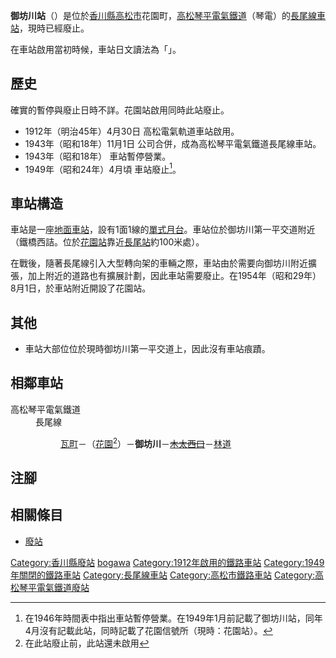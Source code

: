 {{NoteTA|G1=Transport
|T=zh-hans:御坊川站;zh-hk:御坊川站;zh-tw:御坊川車站;
|1=zh-hans:御坊川站;zh-hk:御坊川站;zh-tw:御坊川車站;
|2=zh-hans:鹿伏;zh-hk:鹿伏;zh-tw:鹿伏;
}}
{{Infobox station
|公司色 = grey
|站名 = 御坊川
|圖片 = 
|圖片說明 = 
|日文原名 = 御坊川
|平假名 = ごぼがわ
|羅馬拼音 = Gobogawa
|副站名 = 
|電報略號 = 
|所在地 = {{JPN}}[[香川縣|香川縣]][[高松市|高松市]]花園町
|座標 = {{coord|34|20|0|N|134|3|36|E|type:railwaystation_region:JP-24|display=inline,title}}
|車站構造 = [[地面車站|地面車站]]
|月台配置 = 1面1線
|啟用年月日 = 1912年（[[明治|明治]]45年）4月30日<ref>[https://www.shikoku-shakaishihon.com/uploads/projectattachments/001343_1_00_1561359652.pdf 60年のあゆみ]{{ja icon}} p.14 （2021年2月21日參閱）</ref>
|廢站年月日 = 1949年（昭和24年）
|乘客人數 = 
|上下車人次 = 
|統計年度 = 
|轉車 = 
|全寬備註 = 
|adjacent = {{Adjacent stations|system=高松琴平電氣鐵道|line=N|left=琴電高松|right=木太西口}}
}}
'''御坊川站'''（{{jpn|j=御坊川駅|hg=ごぼがわえき|rm=Gobogawa eki|f=y}}）是位於[[香川縣|香川縣]][[高松市|高松市]]花園町，[[高松琴平電氣鐵道|高松琴平電氣鐵道]]（琴電）的[[長尾線|長尾線]][[鐵路車站|車站]]，現時已經廢止。

在車站啟用當初時候，車站日文讀法為「'''{{lang|ja|ごぼうがわ}}'''」。

==歷史==
確實的暫停與廢止日時不詳。花園站啟用同時此站廢止。
* 1912年（明治45年）4月30日 高松電氣軌道車站啟用。 
* 1943年（昭和18年）11月1日 公司合併，成為高松琴平電氣鐵道長尾線車站。
* 1943年（昭和18年） 車站暫停營業。
* 1949年（昭和24年）4月頃 車站廢止<ref>在1946年時間表中指出車站暫停營業。在1949年1月前記載了御坊川站，同年4月沒有記載此站，同時記載了花園信號所（現時：花園站）。</ref>。

==車站構造== 
車站是一座[[地面車站|地面車站]]，設有1面1線的[[單式月台|單式月台]]。車站位於御坊川第一平交道附近（{{Translink|ja|御坊川}}鐵橋西詰。位於[[花園站_(香川縣)|花園站]]靠近[[長尾站_(香川縣)|長尾站]]約100米處）。

在戰後，隨著長尾線引入大型轉向架的車輛之際，車站由於需要向御坊川附近擴張，加上附近的道路也有擴展計劃，因此車站需要廢止。在1954年（昭和29年）8月1日，於車站附近開設了花園站。

==其他==
*車站大部位位於現時御坊川第一平交道上，因此沒有車站痕蹟。
== 相鄰車站 ==
; 高松琴平電氣鐵道
: 長尾線
:: [[瓦町站|瓦町]]－（[[花園站_(香川縣)|花園]]<ref>在此站廢止前，此站還未啟用</ref>）－'''御坊川'''－<s>[[木太西口站|木太西口]]</s>－[[林道站|林道]]
== 注腳 ==
{{Reflist}}
== 相關條目 ==
* [[廢站|廢站]]
{{長尾線|mode=3}}
{{DEFAULTSORT:Gobogawa}}
[[Category:香川縣廢站|Category:香川縣廢站]]
[[Category:日本鐵路車站_Go|bogawa]]
[[Category:1912年啟用的鐵路車站|Category:1912年啟用的鐵路車站]]
[[Category:1949年關閉的鐵路車站|Category:1949年關閉的鐵路車站]]
[[Category:長尾線車站|Category:長尾線車站]]
[[Category:高松市鐵路車站|Category:高松市鐵路車站]]
[[Category:高松琴平電氣鐵道廢站|Category:高松琴平電氣鐵道廢站]]